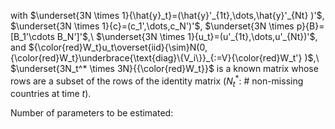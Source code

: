 \subsection{State-Space Representation (with missing data $\color{red}W_t$, Durbin and Koopman, 2012) } 

\begin{align*}
{\color{red}W_t}\hat{y}_t= {\color{red}W_t}c + {\color{red}W_t}B f_t +{\color{red}W_t}u_t, \qquad \text{(measurement equation)}
\end{align*}
with 
$\underset{3N \times 1}{\hat{y}_t}=(\hat{y}'_{1t},\dots,\hat{y}'_{Nt} )'$,
$\underset{3N \times 1}{c}=(c_1',\dots,c_N')'$,
$\underset{3N \times p}{B}=[B_1'\cdots B_N']'$,\\
$\underset{3N \times 1}{u_t}=(u'_{1t},\dots,u'_{Nt})'$,
and  ${\color{red}W_t}u_t\overset{iid}{\sim}N(0,{\color{red}W_t}\underbrace{\text{diag}\{V_i\}}_{:=V}{\color{red}W_t'} )$,\\
$\underset{3N_t^* \times 3N}{{\color{red}W_t}}$ is a known matrix whose rows are a subset of the rows of the identity matrix ($N_t^*$: \# non-missing countries at time $t$).
\begin{align*}
f_t=  \Phi f_{t-1} +\eta_t, \qquad \text{(transition equation)}
\end{align*}

Number of parameters to be estimated: 
\begin{align*}
\underset{(c)}{3N} + \underset{(B)}{N\cdot 3p-\frac{p(p-1)}{2}}+\underset{(V)}{3N}
\end{align*}

\newpage